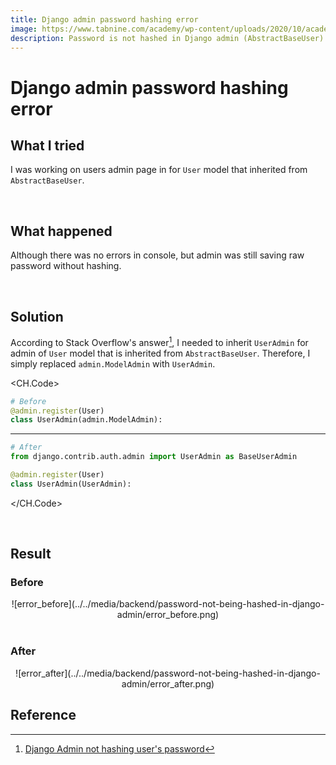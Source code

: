 ```yaml
---
title: Django admin password hashing error 
image: https://www.tabnine.com/academy/wp-content/uploads/2020/10/academy_1.png
description: Password is not hashed in Django admin (AbstractBaseUser)
---
```



# Django admin password hashing error

## What I tried

I was working on users admin page in for `User` model that inherited from `AbstractBaseUser`.

<br/>

## What happened

Although there was no errors in console, but admin was still saving raw password without hashing.

<br/>

## Solution

According to Stack Overflow's answer[^1], I needed to inherit <a class="https://github.com/django/django/blob/444b6da7cc229a58a2c476a52e45233001dc7073/django/contrib/auth/admin.py#L43" target="_blank"><code>UserAdmin</code></a> for admin of `User` model that is inherited from `AbstractBaseUser`.
Therefore, I simply replaced `admin.ModelAdmin` with `UserAdmin`.

<CH.Code>

```py users/admin.py(before) mark=3[17:32]
# Before
@admin.register(User)
class UserAdmin(admin.ModelAdmin):
```

---

```py users/admin.py(after) focus=2,5 mark=5[17:25]
# After
from django.contrib.auth.admin import UserAdmin as BaseUserAdmin

@admin.register(User)
class UserAdmin(UserAdmin):
```

</CH.Code>

<br/>

## Result

### Before

<center>![error_before](../../media/backend/password-not-being-hashed-in-django-admin/error_before.png)</center>

<br/>

### After

<center>![error_after](../../media/backend/password-not-being-hashed-in-django-admin/error_after.png)</center>

## Reference

[^1]:
      <a href="https://stackoverflow.com/a/32852793/13121145" target="_blank">Django Admin not hashing user's password</a>
